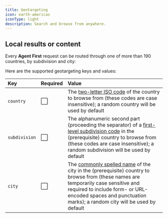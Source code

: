 ```yaml
---
title: Geotargeting
icon: earth-americas
iconType: light
description: Search and browse from anywhere.
---
```



## Local results or content

Every **Agent First** request can be routed through one of more than 190 countries, by subdivision
and city:

<Country />

<Accordion icon="terminal" title="View subdivision-targeting example">
  <Subdivision />
</Accordion>

<Accordion icon="terminal" title="View city-targeting example">
  <City />
</Accordion>

Here are the supported geotargeting keys and values:

| Key           | Required | Value                                                                                                                                                                                                                                                                         |
| :------------ | :------- | :---------------------------------------------------------------------------------------------------------------------------------------------------------------------------------------------------------------------------------------------------------------------------- |
| `country`     | ⬜       | The [two-letter ISO code](https://www.iso.org/obp/ui/#search) of the country to browse from (these codes are case insensitive); a random country will be used by default                                                                                                      |
| `subdivision` | ⬜       | The alphanumeric second part (proceeding the separator) of a [first-level subdivision code](https://www.iso.org/obp/ui/#search) in the (prerequisite) country to browse from (these codes are case insensitive); a random subdivision will be used by default                 |
| `city`        | ⬜       | The [commonly spelled name](https://www.geonames.org/) of the city in the (prerequisite) country to browse from (these names are temporarily case sensitive and required to include form- or URL-encoded spaces and punctuation marks); a random city will be used by default |
